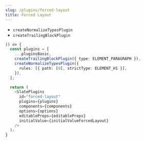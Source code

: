 ```yaml
---
slug: /plugins/forced-layout
title: Forced Layout
---
```


- `createNormalizeTypesPlugin`
- `createTrailingBlockPlugin`

```ts live
() => {
  const plugins = [
    ...pluginsBasic,
    createTrailingBlockPlugin({ type: ELEMENT_PARAGRAPH }),
    createNormalizeTypesPlugin({
      rules: [{ path: [0], strictType: ELEMENT_H1 }],
    }),
  ];

  return (
    <SlatePlugins
      id="forced-layout"
      plugins={plugins}
      components={components}
      options={options}
      editableProps={editableProps}
      initialValue={initialValueForcedLayout}
    />
  );
}
```